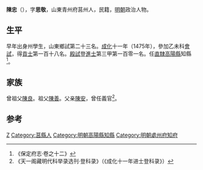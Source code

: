 {{Otheruses|other=名为陳忠的其他人物|陳忠}}

'''陳忠'''（{{bd|1442年||？}}），字'''思敬'''，山東青州府莒州人，民籍，[[明朝|明朝]]政治人物。

== 生平 ==
早年出身州學生，山東鄉試第二十三名。[[成化|成化]]十一年（1475年），參加乙未科[[會試|會試]]，得[[貢士|貢士]]第一百十八名。[[殿試|殿試]]登[[進士|進士]]第三甲第一百零一名。任[[北直隸|直隸]][[高陽縣|高陽縣]]知縣<ref>《保定府志·卷之十二》</ref>。

== 家族 ==
曾祖父[[陳良|陳良]]。祖父[[陳善|陳善]]。父亲[[陳安|陳安]]，曾任義官<ref>《天一阁藏明代科举录选刊·登科录》（《成化十一年进士登科录》）</ref>。

==参考==
{{reflist}}

{{start box}}
{{s-off}}
{{s-before|[[傅希說|傅希說]]}}
{{s-title|明朝處州府知府|弘治年間}}
{{s-after|[[沈華|沈華]]}}
{{end box}}

{{成化十一年乙未科殿試金榜}}

{{Authority control}}

{{DEFAULTSORT:Chen陳}}
[[Category:陈姓|Z]]
[[Category:莒縣人|Category:莒縣人]]
[[Category:明朝高陽縣知縣|Category:明朝高陽縣知縣]]
[[Category:明朝處州府知府|Category:明朝處州府知府]]


{{明朝人物小作品}}